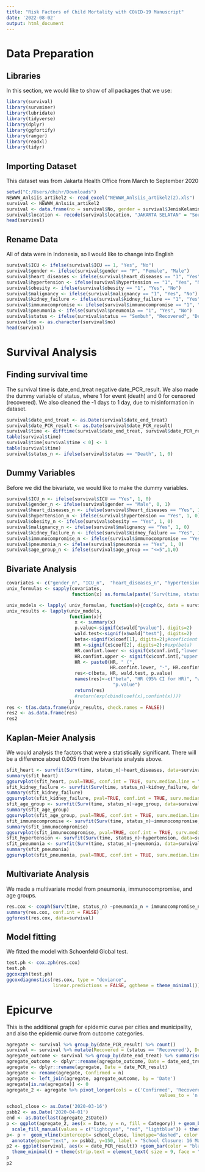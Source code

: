 ```yaml
---
title: "Risk Factors of Child Mortality with COVID-19 Manuscript"
date: '2022-08-02'
output: html_document
---
```


# Data Preparation

## Libraries

In this section, we would like to show of all packages that we use:

```r
library(survival)
library(survminer)
library(lubridate)
library(tidyverse)
library(dplyr)
library(ggfortify)
library(ranger)
library(readxl)
library(tidyr)
```

## Importing Dataset

This dataset was from Jakarta Health Office from March to September 2020

```r
setwd("C:/Users/dhihr/Downloads")
NEWWW_Anlsiis_artikel2 <- read_excel("NEWWW_Anlsiis_artikel2(2).xls")
survival <- NEWWW_Anlsiis_artikel2
survival <- data.frame(no = survival$No, gender = survival$JenisKelamin, location = survival$Wilayah, date_PCR_result = survival$TanggalHasilLabKeluarTangga, date_end_treat = survival$TglPulangIsolasiPerawatanMe, status = survival$STATUSRawatSembuhMeninggal, age_group = survival$KelompokUmur, ICU = survival$ICUya1tidak0, heart_diseases = survival$Jantung, hypertension = survival$Hipertensi, obesity = survival$Obesitas, malignancy = survival$Keganasan, kidney_failure = survival$GagalGinjalKronis, immunocompromise = survival$GangguanImmunologi, pneumonia = survival$Pneumonia)
survival$location <- recode(survival$location, "JAKARTA SELATAN" = "South Jakarta", "JAKARTA TIMUR" = "East Jakarta", "JAKARTA PUSAT" = "Central Jakarta", "JAKARTA BARAT" = "West Jakarta", "JAKARTA UTARA" = "North Jakarta", "KEP. SERIBU" = "Thousand Islands")
head(survival)
```
## Rename Data

All of data were in Indonesia, so I would like to change into English

```r
survival$ICU <- ifelse(survival$ICU == 1, "Yes", "No")
survival$gender <- ifelse(survival$gender == "P", "Female", "Male")
survival$heart_diseases <- ifelse(survival$heart_diseases == "1", "Yes", "No")
survival$hypertension <- ifelse(survival$hypertension == "1", "Yes", "No")
survival$obesity <- ifelse(survival$obesity == "1", "Yes", "No")
survival$malignancy <- ifelse(survival$malignancy == "1", "Yes", "No")
survival$kidney_failure <- ifelse(survival$kidney_failure == "1", "Yes", "No")
survival$immunocompromise <- ifelse(survival$immunocompromise == "1", "Yes", "No")
survival$pneumonia <- ifelse(survival$pneumonia == "1", "Yes", "No")
survival$status <- ifelse(survival$status == "Sembuh", "Recovered", "Death")
survival$no <- as.character(survival$no)
head(survival)
```


# Survival Analysis 

## Finding survival time

The survival time is date_end_treat negative date_PCR_result. We also made the dummy variable of status, where 1 for event (death) and 0 for censored (recovered). We also cleaned the -1 days to 1 day, due to misinformation in dataset.

```r
survival$date_end_treat <- as.Date(survival$date_end_treat)
survival$date_PCR_result <- as.Date(survival$date_PCR_result)
survival$time <- difftime(survival$date_end_treat, survival$date_PCR_result, units = "days")
table(survival$time)
survival$time[survival$time < 0] <- 1
table(survival$time)
survival$status_n <- ifelse(survival$status == "Death", 1, 0)
```
## Dummy Variables

Before we did the bivariate, we would like to make the dummy variables.

```r
survival$ICU_n <- ifelse(survival$ICU == "Yes", 1, 0)
survival$gender_n <- ifelse(survival$gender == "Male", 0, 1)
survival$heart_diseases_n <- ifelse(survival$heart_diseases == "Yes", 1, 0)
survival$hypertension_n <- ifelse(survival$hypertension == "Yes", 1, 0)
survival$obesity_n <- ifelse(survival$obesity == "Yes", 1, 0)
survival$malignancy_n <- ifelse(survival$malignancy == "Yes", 1, 0)
survival$kidney_failure_n <- ifelse(survival$kidney_failure == "Yes", 1, 0)
survival$immunocompromise_n <- ifelse(survival$immunocompromise == "Yes", 1, 0)
survival$pneumonia_n <- ifelse(survival$pneumonia == "Yes", 1, 0)
survival$age_group_n <- ifelse(survival$age_group == "<=5",1,0)
```

## Bivariate Analysis

```r
covariates <- c("gender_n", "ICU_n",  "heart_diseases_n", "hypertension_n", "obesity_n", "kidney_failure_n", "malignancy_n", "immunocompromise_n", "age_group_n", "pneumonia_n")
univ_formulas <- sapply(covariates,
                        function(x) as.formula(paste('Surv(time, status_n)~', x)))

univ_models <- lapply( univ_formulas, function(x){coxph(x, data = survival)})
univ_results <- lapply(univ_models,
                       function(x){ 
                         x <- summary(x)
                         p.value<-signif(x$wald["pvalue"], digits=2)
                         wald.test<-signif(x$wald["test"], digits=2)
                         beta<-signif(x$coef[1], digits=2);#coeficient beta
                         HR <-signif(x$coef[2], digits=2);#exp(beta)
                         HR.confint.lower <- signif(x$conf.int[,"lower .95"], 2)
                         HR.confint.upper <- signif(x$conf.int[,"upper .95"],2)
                         HR <- paste0(HR, " (", 
                                      HR.confint.lower, "-", HR.confint.upper, ")")
                         res<-c(beta, HR, wald.test, p.value)
                         names(res)<-c("beta", "HR (95% CI for HR)", "wald.test", 
                                       "p.value")
                         return(res)
                         #return(exp(cbind(coef(x),confint(x))))
                       })
res <- t(as.data.frame(univ_results, check.names = FALSE))
res2 <- as.data.frame(res)
res2

```

## Kaplan-Meier Analysis

We would analysis the factors that were a statistically significant. There will be a difference about 0.005 from the bivariate analysis above.

```r
sfit_heart <- survfit(Surv(time, status_n)~heart_diseases, data=survival)
summary(sfit_heart)
ggsurvplot(sfit_heart, pval=TRUE, conf.int = TRUE, surv.median.line = "hv",  ggtheme = theme_bw())
sfit_kidney_failure <- survfit(Surv(time, status_n)~kidney_failure, data=survival)
summary(sfit_kidney_failure)
ggsurvplot(sfit_kidney_failure, pval=TRUE, conf.int = TRUE, surv.median.line = "hv",  ggtheme = theme_bw())
sfit_age_group <- survfit(Surv(time, status_n)~age_group, data=survival)
summary(sfit_age_group)
ggsurvplot(sfit_age_group, pval=TRUE, conf.int = TRUE, surv.median.line = "hv")
sfit_immunocompromise <- survfit(Surv(time, status_n)~immunocompromise, data=survival)
summary(sfit_immunocompromise)
ggsurvplot(sfit_immunocompromise, pval=TRUE, conf.int = TRUE, surv.median.line = "hv")
sfit_hypertension <- survfit(Surv(time, status_n)~hypertension, data=survival)
sfit_pneumonia <- survfit(Surv(time, status_n)~pneumonia, data=survival)
summary(sfit_pneumonia)
ggsurvplot(sfit_pneumonia, pval=TRUE, conf.int = TRUE, surv.median.line = "hv")
```

## Multivariate Analysis

We made a multivariate model from pneumonia, immunocompromise, and age groups.

```r
res.cox <- coxph(Surv(time, status_n) ~pneumonia_n + immunocompromise_n + age_group_n, data =  survival)
summary(res.cox, conf.int = FALSE)
ggforest(res.cox, data=survival)
```

## Model fitting

We fitted the model with Schoenfeld Global test.

```r
test.ph <- cox.zph(res.cox)
test.ph
ggcoxzph(test.ph)
ggcoxdiagnostics(res.cox, type = "deviance",
                 linear.predictions = FALSE, ggtheme = theme_minimal())
```

# Epicurve

This is the additional graph for epidemic curve per cities and municipality, and also the epidemic curve from outcome categories.

```r
agregate <- survival %>% group_by(date_PCR_result) %>% count()
survival <- survival %>% mutate(Recovered = (status == 'Recovered'), Death = (status == 'Death'))
agregate_outcome <- survival %>% group_by(date_end_treat) %>% summarise(total = n(), Recovered = sum(Recovered), Death = sum(Death))
agregate_outcome <- dplyr::rename(agregate_outcome, Date = date_end_treat)
agregate <- dplyr::rename(agregate, Date = date_PCR_result)
agregate <- rename(agregate, Confirmed = n)
agregate <- left_join(agregate, agregate_outcome, by = 'Date')
agregate[is.na(agregate)] <- 0
agregate_2 <- agregate %>% pivot_longer(cols = c('Confirmed', 'Recovered', 'Death'), names_to = 'Category',
                                                        values_to = 'n')

school_close <- as.Date('2020-03-16')
psbb2 <- as.Date('2020-04-01')
end <- as.Date(last(agregate_2$Date))
p <- ggplot(agregate_2, aes(x = Date, y = n, fill = Category)) + geom_bar(stat = "identity", color = 'black') + 
  scale_fill_manual(values = c("lightcyan", "red", "lightblue")) + theme_minimal()
p<- p +  geom_vline(xintercept= school_close, linetype="dashed", color = "blue", size = 1.5) +
  annotate(geom="text", x= psbb2, y=150, label = "School Closure: 16 Mar 2020", color = "blue")
p2 <- ggplot(survival, aes(x = date_PCR_result)) +geom_bar(color = "black", fill = "firebrick") + facet_wrap(~location, ncol = 2) + 
  theme_minimal() + theme(strip.text = element_text( size = 9, face = "bold" ))
p
p2
```
